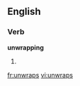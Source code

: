 ==English==

===Verb===
'''unwrapping'''

# {{present participle of|[[unwrap]]}}

[[fr:unwraps]]
[[vi:unwraps]]